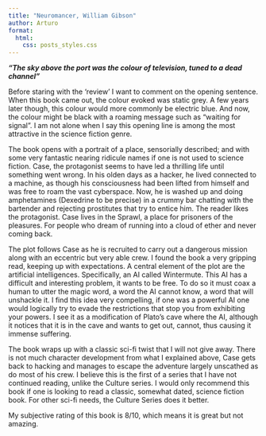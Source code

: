 ```yaml
---
title: "Neuromancer, William Gibson"
author: Arturo
format:
  html:
    css: posts_styles.css
---
```


***“The sky above the port was the colour of television, tuned to a dead channel”***

Before staring with the ‘review’ I want to comment on the opening sentence. When this book came out, the colour evoked was static grey. A few years later though, this colour would more commonly be electric blue. And now, the colour might be black with a roaming message such as “waiting for signal”. I am not alone when I say this opening line is among the most attractive in the science fiction genre.

The book opens with a portrait of a place, sensorially described; and with some very fantastic nearing ridicule names if one is not used to science fiction. Case, the protagonist seems to have led a thrilling life until something went wrong. In his olden days as a hacker, he lived connected to a machine, as though his consciousness had been lifted from himself and was free to roam the vast cyberspace. Now, he is washed up and doing amphetamines (Dexedrine to be precise) in a crummy bar chatting with the bartender and rejecting prostitutes that try to entice him. The reader likes the protagonist. Case lives in the Sprawl, a place for prisoners of the pleasures. For people who dream of running into a cloud of ether and never coming back.

The plot follows Case as he is recruited to carry out a dangerous mission along with an eccentric but very able crew. I found the book a very gripping read, keeping up with expectations. A central element of the plot are the artificial intelligences. Specifically, an AI called Wintermute. This AI has a difficult and interesting problem, it wants to be free. To do so it must coax a human to utter the magic word, a word the AI cannot know, a word that will unshackle it. I find this idea very compelling, if one was a powerful AI one would logically try to evade the restrictions that stop you from exhibiting your powers. I see it as a modification of Plato’s cave where the AI, although it notices that it is in the cave and wants to get out, cannot, thus causing it immense suffering.

The book wraps up with a classic sci-fi twist that I will not give away. There is not much character development from what I explained above, Case gets back to hacking and manages to escape the adventure largely unscathed as do most of his crew. I believe this is the first of a series that I have not continued reading, unlike the Culture series. I would only recommend this book if one is looking to read a classic, somewhat dated, science fiction book. For other sci-fi needs, the Culture Series does it better.

My subjective rating of this book is 8/10, which means it is great but not amazing.
